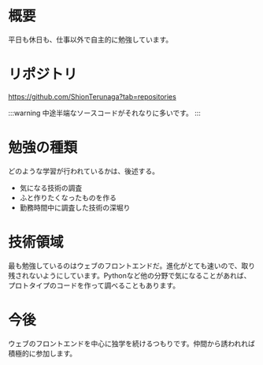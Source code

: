 # 概要

平日も休日も、仕事以外で自主的に勉強しています。

# リポジトリ

https://github.com/ShionTerunaga?tab=repositories

:::warning
中途半端なソースコードがそれなりに多いです。
:::

# 勉強の種類

どのような学習が行われているかは、後述する。

- 気になる技術の調査
- ふと作りたくなったものを作る
- 勤務時間中に調査した技術の深堀り

# 技術領域

最も勉強しているのはウェブのフロントエンドだ。進化がとても速いので、取り残されないようにしています。Pythonなど他の分野で気になることがあれば、プロトタイプのコードを作って調べることもあります。

# 今後

ウェブのフロントエンドを中心に独学を続けるつもりです。仲間から誘われれば積極的に参加します。








